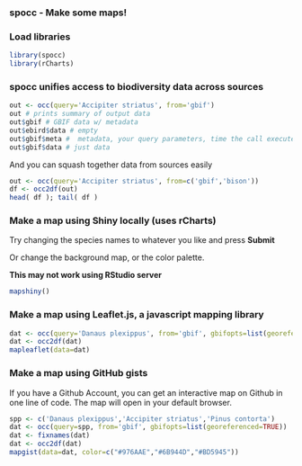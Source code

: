 ### spocc - Make some maps!

### Load libraries

```r
library(spocc)
library(rCharts)
```

### spocc unifies access to biodiversity data across sources

```r
out <- occ(query='Accipiter striatus', from='gbif')
out # prints summary of output data
out$gbif # GBIF data w/ metadata
out$ebird$data # empty
out$gbif$meta #  metadata, your query parameters, time the call executed, etc. 
out$gbif$data # just data
```

And you can squash together data from sources easily

```r
out <- occ(query='Accipiter striatus', from=c('gbif','bison'))
df <- occ2df(out)
head( df ); tail( df )
```


### Make a map using Shiny locally (uses rCharts)

Try changing the species names to whatever you like and press **Submit**

Or change the background map, or the color palette. 

**This may not work using RStudio server**

```r
mapshiny()
```


### Make a map using Leaflet.js, a javascript mapping library

```r
dat <- occ(query='Danaus plexippus', from='gbif', gbifopts=list(georeferenced=TRUE))
dat <- occ2df(dat)
mapleaflet(data=dat)
```


### Make a map using GitHub gists

If you have a Github Account, you can get an interactive map on Github in one line of code. The map will open in your default browser. 

```r
spp <- c('Danaus plexippus','Accipiter striatus','Pinus contorta')
dat <- occ(query=spp, from='gbif', gbifopts=list(georeferenced=TRUE))
dat <- fixnames(dat)
dat <- occ2df(dat)
mapgist(data=dat, color=c("#976AAE","#6B944D","#BD5945"))
```